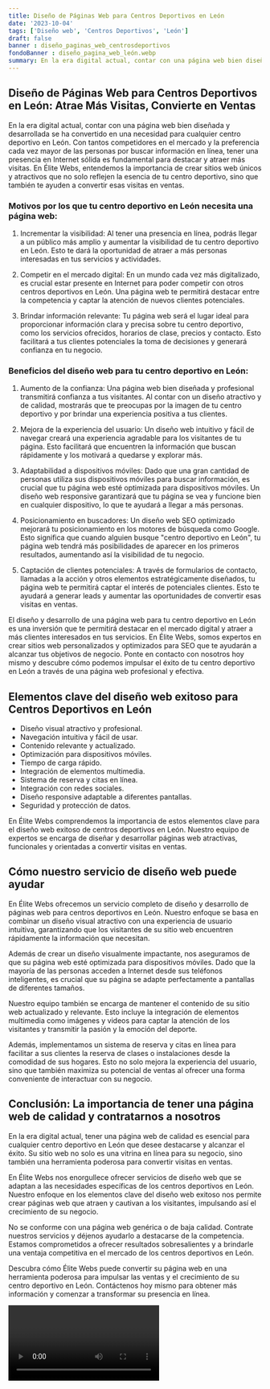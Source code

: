 ```yaml
---
title: Diseño de Páginas Web para Centros Deportivos en León
date: '2023-10-04'
tags: ['Diseño web', 'Centros Deportivos', 'León']
draft: false
banner : diseño_paginas_web_centrosdeportivos
fondoBanner : diseño_pagina_web_león.webp
summary: En la era digital actual, contar con una página web bien diseñada y desarrollada se ha convertido en una necesidad para cualquier centro deportivo en León. Con tantos competidores en el mercado y la preferencia cada vez mayor de las personas por buscar información en línea, tener una presencia en Internet sólida es fundamental para destacar y atraer más visitas. En Élite Webs, entendemos la importancia de crear sitios web únicos y atractivos que no solo reflejen la esencia de tu centro deportivo, sino que también te ayuden a convertir esas visitas en ventas.
---
```


## Diseño de Páginas Web para Centros Deportivos en León: Atrae Más Visitas, Convierte en Ventas

En la era digital actual, contar con una página web bien diseñada y desarrollada se ha convertido en una necesidad para cualquier centro deportivo en León. Con tantos competidores en el mercado y la preferencia cada vez mayor de las personas por buscar información en línea, tener una presencia en Internet sólida es fundamental para destacar y atraer más visitas. En Élite Webs, entendemos la importancia de crear sitios web únicos y atractivos que no solo reflejen la esencia de tu centro deportivo, sino que también te ayuden a convertir esas visitas en ventas.

### Motivos por los que tu centro deportivo en León necesita una página web:

1. Incrementar la visibilidad: Al tener una presencia en línea, podrás llegar a un público más amplio y aumentar la visibilidad de tu centro deportivo en León. Esto te dará la oportunidad de atraer a más personas interesadas en tus servicios y actividades.

2. Competir en el mercado digital: En un mundo cada vez más digitalizado, es crucial estar presente en Internet para poder competir con otros centros deportivos en León. Una página web te permitirá destacar entre la competencia y captar la atención de nuevos clientes potenciales.

3. Brindar información relevante: Tu página web será el lugar ideal para proporcionar información clara y precisa sobre tu centro deportivo, como los servicios ofrecidos, horarios de clase, precios y contacto. Esto facilitará a tus clientes potenciales la toma de decisiones y generará confianza en tu negocio.

### Beneficios del diseño web para tu centro deportivo en León:

1. Aumento de la confianza: Una página web bien diseñada y profesional transmitirá confianza a tus visitantes. Al contar con un diseño atractivo y de calidad, mostrarás que te preocupas por la imagen de tu centro deportivo y por brindar una experiencia positiva a tus clientes.

2. Mejora de la experiencia del usuario: Un diseño web intuitivo y fácil de navegar creará una experiencia agradable para los visitantes de tu página. Esto facilitará que encuentren la información que buscan rápidamente y los motivará a quedarse y explorar más.

3. Adaptabilidad a dispositivos móviles: Dado que una gran cantidad de personas utiliza sus dispositivos móviles para buscar información, es crucial que tu página web esté optimizada para dispositivos móviles. Un diseño web responsive garantizará que tu página se vea y funcione bien en cualquier dispositivo, lo que te ayudará a llegar a más personas.

4. Posicionamiento en buscadores: Un diseño web SEO optimizado mejorará tu posicionamiento en los motores de búsqueda como Google. Esto significa que cuando alguien busque "centro deportivo en León", tu página web tendrá más posibilidades de aparecer en los primeros resultados, aumentando así la visibilidad de tu negocio.

5. Captación de clientes potenciales: A través de formularios de contacto, llamadas a la acción y otros elementos estratégicamente diseñados, tu página web te permitirá captar el interés de potenciales clientes. Esto te ayudará a generar leads y aumentar las oportunidades de convertir esas visitas en ventas.

El diseño y desarrollo de una página web para tu centro deportivo en León es una inversión que te permitirá destacar en el mercado digital y atraer a más clientes interesados en tus servicios. En Élite Webs, somos expertos en crear sitios web personalizados y optimizados para SEO que te ayudarán a alcanzar tus objetivos de negocio. Ponte en contacto con nosotros hoy mismo y descubre cómo podemos impulsar el éxito de tu centro deportivo en León a través de una página web profesional y efectiva.

<GifSeo />

<Cta />

## Elementos clave del diseño web exitoso para Centros Deportivos en León

- Diseño visual atractivo y profesional.
- Navegación intuitiva y fácil de usar.
- Contenido relevante y actualizado.
- Optimización para dispositivos móviles.
- Tiempo de carga rápido.
- Integración de elementos multimedia.
- Sistema de reserva y citas en línea.
- Integración con redes sociales.
- Diseño responsive adaptable a diferentes pantallas.
- Seguridad y protección de datos.

En Élite Webs comprendemos la importancia de estos elementos clave para el diseño web exitoso de centros deportivos en León. Nuestro equipo de expertos se encarga de diseñar y desarrollar páginas web atractivas, funcionales y orientadas a convertir visitas en ventas.

## Cómo nuestro servicio de diseño web puede ayudar

En Élite Webs ofrecemos un servicio completo de diseño y desarrollo de páginas web para centros deportivos en León. Nuestro enfoque se basa en combinar un diseño visual atractivo con una experiencia de usuario intuitiva, garantizando que los visitantes de su sitio web encuentren rápidamente la información que necesitan.

Además de crear un diseño visualmente impactante, nos aseguramos de que su página web esté optimizada para dispositivos móviles. Dado que la mayoría de las personas acceden a Internet desde sus teléfonos inteligentes, es crucial que su página se adapte perfectamente a pantallas de diferentes tamaños.

Nuestro equipo también se encarga de mantener el contenido de su sitio web actualizado y relevante. Esto incluye la integración de elementos multimedia como imágenes y videos para captar la atención de los visitantes y transmitir la pasión y la emoción del deporte.

Además, implementamos un sistema de reserva y citas en línea para facilitar a sus clientes la reserva de clases o instalaciones desde la comodidad de sus hogares. Esto no solo mejora la experiencia del usuario, sino que también maximiza su potencial de ventas al ofrecer una forma conveniente de interactuar con su negocio.

## Conclusión: La importancia de tener una página web de calidad y contratarnos a nosotros

En la era digital actual, tener una página web de calidad es esencial para cualquier centro deportivo en León que desee destacarse y alcanzar el éxito. Su sitio web no solo es una vitrina en línea para su negocio, sino también una herramienta poderosa para convertir visitas en ventas.

En Élite Webs nos enorgullece ofrecer servicios de diseño web que se adaptan a las necesidades específicas de los centros deportivos en León. Nuestro enfoque en los elementos clave del diseño web exitoso nos permite crear páginas web que atraen y cautivan a los visitantes, impulsando así el crecimiento de su negocio.

No se conforme con una página web genérica o de baja calidad. Contrate nuestros servicios y déjenos ayudarlo a destacarse de la competencia. Estamos comprometidos a ofrecer resultados sobresalientes y a brindarle una ventaja competitiva en el mercado de los centros deportivos en León.

Descubra cómo Élite Webs puede convertir su página web en una herramienta poderosa para impulsar las ventas y el crecimiento de su centro deportivo en León. Contáctenos hoy mismo para obtener más información y comenzar a transformar su presencia en línea.

<Video />

<CtaBot job='Centros Deportivos' city='León'/>

<Gmaps query='León+españa+maps' />